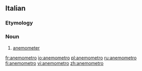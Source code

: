 {{also|anemómetro|anemômetro}}
==Italian==

===Etymology===
{{confix|anemo|metro|lang=it}}

===Noun===
{{wikipedia|lang=it}}
{{it-noun|m}}

# {{lb|it|meteorology}} [[anemometer]]

[[fr:anemometro]]
[[io:anemometro]]
[[pl:anemometro]]
[[ru:anemometro]]
[[fi:anemometro]]
[[vi:anemometro]]
[[zh:anemometro]]